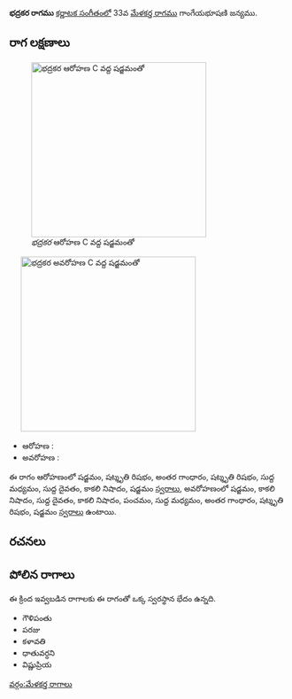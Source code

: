 {{Infobox ragam
	| name          	= భద్రకర
	| synonym	    	= 
	| mela          	= 
	| chakra        	= 
	| janaka        	= 
	| type          	= షడవ-సంపూర్ణ
	| arohanam      	= {{svaraC|S|R3|G3|R3|M1|D1|N3|S'}} 
	| avarohanam    	= {{svaraC|S'|N3|D1|N3|P|M1|G3|R3|S}}
	| jeeva         	=
	| chhaya        	=
	| nyasa         	=
	| vishesha      	= 
	| equivalent  		= 
}}
{{కర్ణాటక సంగీత రాగాలు}}
'''భద్రకర రాగము''' [[కర్ణాటక సంగీతం]]లో 33వ [[మేళకర్త రాగము]] గాంగేయభూషణి జన్యము. 


==రాగ లక్షణాలు==
[[Image:bhadrakara_ar_kb2wiki.png|thumb|right|316px|''భద్రకర'' ఆరోహణ C వద్ద షడ్జమంతో]]
	[[Image:bhadrakara_av_kb2wiki.png|thumb|right|316px|''భద్రకర'' అవరోహణ C వద్ద షడ్జమంతో]]

* ఆరోహణ : {{svaraC|S|R3|G3|R3|M1|D1|N3|S'}} 
* అవరోహణ : {{svaraC|S'|N3|D1|N3|P|M1|G3|R3|S}}

ఈ రాగం ఆరోహణంలో షడ్జమం, షట్శృతి రిషభం, అంతర గాంధారం, షట్శృతి రిషభం, సుద్ద మధ్యమం, సుద్ద దైవతం, కాకలి  నిషాదం, షడ్జమం [[స్వరాలు]], అవరోహణంలో షడ్జమం, కాకలి  నిషాదం, సుద్ద దైవతం, కాకలి  నిషాదం, పంచమం, సుద్ద మధ్యమం, అంతర గాంధారం, షట్శృతి రిషభం, షడ్జమం [[స్వరాలు]] ఉంటాయి.

==రచనలు==



==పోలిన రాగాలు==
ఈ క్రింద ఇవ్వబడిన రాగాలకు ఈ రాగంతో ఒక్క స్వరస్థాన భేదం ఉన్నది.
* గౌళిపంతు
* పరజు
* కళావతి
* ధాతువర్ధని
* విష్ణుప్రియ



[[వర్గం:మేళకర్త రాగాలు]]